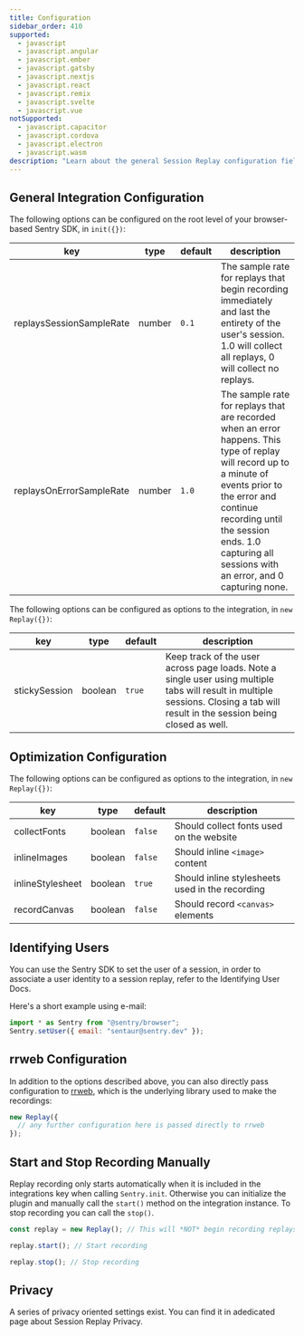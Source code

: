```yaml
---
title: Configuration
sidebar_order: 410
supported:
  - javascript
  - javascript.angular
  - javascript.ember
  - javascript.gatsby
  - javascript.nextjs
  - javascript.react
  - javascript.remix
  - javascript.svelte
  - javascript.vue
notSupported:
  - javascript.capacitor
  - javascript.cordova
  - javascript.electron
  - javascript.wasm
description: "Learn about the general Session Replay configuration fields."
---
```


## General Integration Configuration

The following options can be configured on the root level of your browser-based Sentry SDK, in `init({})`:

| key                      | type    | default | description |
| ------------------------ | ------- | ------- | --- |
| replaysSessionSampleRate | number  | `0.1`   | The sample rate for replays that begin recording immediately and last the entirety of the user's session. 1.0 will collect all replays, 0 will collect no replays. |
| replaysOnErrorSampleRate | number  | `1.0`   | The sample rate for replays that are recorded when an error happens. This type of replay will record up to a minute of events prior to the error and continue recording until the session ends. 1.0 capturing all sessions with an error, and 0 capturing none. |

The following options can be configured as options to the integration, in `new Replay({})`:

| key                 | type    | default | description |
| ------------------- | ------- | ------- | --- |
| stickySession       | boolean | `true`  | Keep track of the user across page loads. Note a single user using multiple tabs will result in multiple sessions. Closing a tab will result in the session being closed as well.                                               |

## Optimization Configuration

The following options can be configured as options to the integration, in `new Replay({})`:

| key              | type    | default | description |
| ---------------- | ----------------------- | ------- | --- |
| collectFonts     | boolean | `false` | Should collect fonts used on the website |
| inlineImages     | boolean | `false` | Should inline `<image>` content |
| inlineStylesheet | boolean | `true`  | Should inline stylesheets used in the recording |
| recordCanvas     | boolean | `false` | Should record `<canvas>` elements |

## Identifying Users

You can use the Sentry SDK to set the user of a session, in order to associate a user identity to a session replay, refer to the <PlatformLink to="/enriching-events/identify-user">Identifying User Docs</PlatformLink>.

Here's a short example using e-mail:

```javascript
import * as Sentry from "@sentry/browser";
Sentry.setUser({ email: "sentaur@sentry.dev" });
```

## rrweb Configuration

In addition to the options described above, you can also directly pass configuration to [rrweb](https://github.com/rrweb-io/rrweb/blob/rrweb%401.1.3/guide.md), which is the underlying library used to make the recordings:

```javascript
new Replay({
  // any further configuration here is passed directly to rrweb
});
```

## Start and Stop Recording Manually

Replay recording only starts automatically when it is included in the integrations key when calling `Sentry.init`. Otherwise you can initialize the plugin and manually call the `start()` method on the integration instance. To stop recording you can call the `stop()`.

```javascript
const replay = new Replay(); // This will *NOT* begin recording replays

replay.start(); // Start recording

replay.stop(); // Stop recording
```


## Privacy

A series of privacy oriented settings exist. You can find it in a<PlatformLink to="/session-replay">dedicated page about Session Replay Privacy</PlatformLink>.